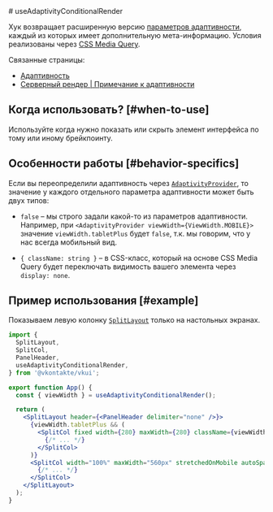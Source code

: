 <Overview>
# useAdaptivityConditionalRender

Хук возвращает расширенную версию [параметров адаптивности](/overview/adaptivity#adaptivity-props), каждый из которых имеет
дополнительную мета-информацию. Условия реализованы через [CSS Media Query](https://developer.mozilla.org/en-US/docs/Web/CSS/@media).

Связанные страницы:

- [Адаптивность](/overview/adaptivity)
- [Серверный рендер | Примечание к адаптивности](/overview/ssr#adaptivity-note)

</Overview>

## Когда использовать? [#when-to-use]

Используйте когда нужно показать или скрыть элемент интерфейса по тому или иному брейкпоинту.

## Особенности работы [#behavior-specifics]

Если вы переопределили адаптивность через [`AdaptivityProvider`](/components/adaptivity-provider), то значение у каждого отдельного
параметра адаптивности может быть двух типов:

- `false` – мы строго задали какой-то из параметров адаптивности. Например, при `<AdaptivityProvider viewWidth={ViewWidth.MOBILE}>`
  значение `viewWidth.tabletPlus` будет `false`, т.к. мы говорим, что у нас всегда мобильный вид.

- `{ className: string }` – в CSS-класс, который на основе CSS Media Query будет переключать видимость вашего элемента через `display: none`.

## Пример использования [#example]

Показываем левую колонку [`SplitLayout`](/components/split-layout) только на настольных экранах.

```jsx {9,13,14}
import {
  SplitLayout,
  SplitCol,
  PanelHeader,
  useAdaptivityConditionalRender,
} from '@vkontakte/vkui';

export function App() {
  const { viewWidth } = useAdaptivityConditionalRender();

  return (
    <SplitLayout header={<PanelHeader delimiter="none" />}>
      {viewWidth.tabletPlus && (
        <SplitCol fixed width={280} maxWidth={280} className={viewWidth.tabletPlus.className}>
          {/* ... */}
        </SplitCol>
      )}
      <SplitCol width="100%" maxWidth="560px" stretchedOnMobile autoSpaced>
        {/* ... */}
      </SplitCol>
    </SplitLayout>
  );
}
```

